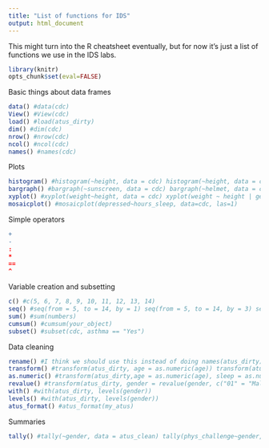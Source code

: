```yaml
---
title: "List of functions for IDS"
output: html_document
---
```


This might turn into the R cheatsheet eventually, but for now it's just a list of functions we use in the IDS labs. 

```r
library(knitr)
opts_chunk$set(eval=FALSE)
```

Basic things about data frames
```r
data() #data(cdc)
View() #View(cdc)
load() #load(atus_dirty)
dim() #dim(cdc)
nrow() #nrow(cdc)
ncol() #ncol(cdc)
names() #names(cdc)
```

Plots
```r
histogram() #histogram(~height, data = cdc) histogram(~height, data = cdc, nint = 3) histogram(~height | gender, data = cdc) histogram(~height | gender, data = cdc, layout = c(1,2)) histogram(~height, data = cdc, subset = (gender == "Male"))
bargraph() #bargraph(~sunscreen, data = cdc) bargraph(~helmet, data = cdc, horizontal = TRUE) bargraph(~helmet, data = cdc, groups = gender, horizontal = TRUE)
xyplot() #xyplot(weight~height, data = cdc) xyplot(weight ~ height | gender, data = cdc) xyplot(weight ~ height, data = cdc, groups = gender)
mosaicplot() #mosaicplot(depressed~hours_sleep, data=cdc, las=1)
```

Simple operators
```r
+
-
:
*
==
^
```
Variable creation and subsetting
```r
c() #c(5, 6, 7, 8, 9, 10, 11, 12, 13, 14)
seq() #seq(from = 5, to = 14, by = 1) seq(from = 5, to = 14, by = 3) seq(5, 14, 1)
sum() #sum(numbers)
cumsum() #cumsum(your_object)
subset() #subset(cdc, asthma == "Yes")

```

Data cleaning
```r
rename() #I think we should use this instead of doing names(atus_dirty) <- c(new_name1, new_name2, ...)
transform() #transform(atus_dirty, age = as.numeric(age)) transform(atus_dirty,age = as.numeric(age), sleep = as.numeric(sleep))
as.numeric() #transform(atus_dirty,age = as.numeric(age), sleep = as.numeric(sleep))
revalue() #transform(atus_dirty, gender = revalue(gender, c("01" = "Male", "02" = "Female")))
with() #with(atus_dirty, levels(gender))
levels() #with(atus_dirty, levels(gender))
atus_format() #atus_format(my_atus)
```

Summaries
```r
tally() #tally(~gender, data = atus_clean) tally(phys_challenge~gender, data = atus_clean) tally(phys_challenge~gender, data = atus_clean, format = 'count') tally(phys_challenge~gender, data = atus_clean, format = 'count', margins = TRUE)
```